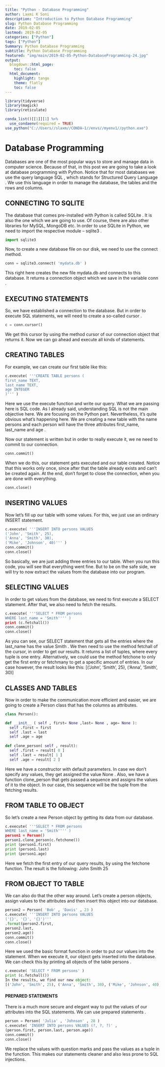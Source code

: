 ```yaml
---
title: "Python - Database Programming"
author: Laxmi K Soni 
description: "Introduction to Python Database Programming"
slug: Python Database Programming
date: 2019-02-05
lastmod: 2019-02-05
categories: ["Python"]
tags: ["Python"]
Summary: Python Database Programming
subtitle: Python Database Programming
featured: "img/main/2019-02-05-Python-DatabaseProgramming-24.jpg"
output:
  blogdown::html_page:
    toc: false
  html_document:
    highlight: tango
    theme: flatly
    toc: false
---
```


```r
library(tidyverse)
library(magick)
library(reticulate)

conda_list()[[1]][1] %>% 
  use_condaenv(required = TRUE)
use_python("C://Users//slaxm//CONDA~1//envs//myenv1//python.exe")

```

# Database Programming

Databases are one of the most popular ways to store and manage data in computer science. Because of that, in this post we are going to take a look at database programming with Python.
Notice that for most databases we use the query language SQL , which stands for Structured Query Language . We use this language in order to manage the database, the tables and the rows and columns. 

## CONNECTING TO SQLITE

The database that comes pre-installed with Python is called SQLite . It is also the one which we are going to use. Of course, there are also other libraries for MySQL, MongoDB etc.
In order to use SQLite in Python, we need to import the respective module – sqlite3 .

```python
import sqlite3
```

Now, to create a new database file on our disk, we need to use the connect method.

```python
conn = sqlite3.connect( 'mydata.db' )
```

This right here creates the new file mydata.db and connects to this database. It returns a connection object which we save in the variable conn .

## EXECUTING STATEMENTS

So, we have established a connection to the database. But in order to execute SQL statements, we will need to create a so-called cursor .

```python
c = conn.cursor()
````

We get this cursor by using the method cursor of our connection object that returns it. Now we can go ahead and execute all kinds of statements.

## CREATING TABLES

For example, we can create our first table like this:

```python
c.execute( '''CREATE TABLE persons (
first_name TEXT,
last_name TEXT,
age INTEGER
)''' )
```

Here we use the execute  function and write our query. What we are passing here is SQL code. As I already said, understanding SQL is not the main objective here. We are focusing on the Python part. Nevertheless, it’s quite obvious what’s happening here. We are creating a new table with the name persons and each person will have the three attributes first_name, last_name and age .

Now our statement is written but in order to really execute it, we ne need to commit to our connection.

```python
conn.commit()
```
When we do this, our statement gets executed and our table created. Notice that this works only once, since after that the table already exists and can’t be created again.
At the end, don’t forget to close the connection, when you are done with everything.

```python
conn.close()
```

## INSERTING VALUES

Now let’s fill up our table with some values. For this, we just use an ordinary INSERT statement.

```python
c.execute( '''INSERT INTO persons VALUES
('John', 'Smith', 25),
('Anna', 'Smith', 30),
('Mike', 'Johnson', 40)''' )
conn.commit()
conn.close()
```

So basically, we are just adding three entries to our table. When you run this code, you will see that everything went fine. But to be on the safe side, we will try to now extract the values from the database into our program.

## SELECTING VALUES

In order to get values from the database, we need to first execute a SELECT statement. After that, we also need to fetch the results.

```python
c.execute( '''SELECT * FROM persons
WHERE last_name = 'Smith'''' )
print (c.fetchall())
conn.commit()
conn.close()
```

As you can see, our SELECT statement that gets all the entries where the last_name has the value Smith . We then need to use the method fetchall of the cursor, in order to get our results. It returns a list of tuples, where every tuple is one entry. Alternatively, we could use the method fetchone to only get the first entry or fetchmany to get a specific amount of entries. In our case however, the result looks like this:
[('John', 'Smith', 25), ('Anna', 'Smith', 30)]

## CLASSES AND TABLES

Now in order to make the communication more efficient and easier, we are going to create a Person  class that has the columns as attributes.

```python

class Person():

def __init__ ( self , first= None ,last= None , age= None ):
  self .first = first
  self .last = last
  self .age = age
  
def clone_person( self , result):
  self .first = result[ 0 ]
  self .last = result[ 1 ]
  self .age = result[ 2 ]
```

Here we have a constructor with default parameters. In case we don’t specify any values, they get assigned the value None . Also, we have a function clone_person that gets passed a sequence and assigns the values of it to the object. In our case, this sequence will be the tuple from the fetching results.

## FROM TABLE TO OBJECT

So let’s create a new Person  object by getting its data from our database.

```python
c.execute( '''SELECT * FROM persons
WHERE last_name = 'Smith'''' )
person1 = Person()
person1.clone_person(c.fetchone())
print (person1.first)
print (person1.last)
print (person1.age)
```

Here we fetch the first entry of our query results, by using the fetchone function. The result is the following:
John
Smith
25

## FROM OBJECT TO TABLE

We can also do that the other way around. Let’s create a person objects, assign values to the attributes and then insert this object into our database.

```python
person2 = Person( 'Bob' , 'Davis' , 23 )
c.execute( '''INSERT INTO persons VALUES
('{}', '{}', '{}')'''
.format(person2.first,
person2.last,
person2.age))
conn.commit()
conn.close()
```

Here we used the basic format  function in order to put our values into the statement. When we execute it, our object gets inserted into the database. We can check this by printing all objects of the table persons .

```python
c.execute( 'SELECT * FROM persons' )
print (c.fetchall())
In the results, we find our new object:
[('John', 'Smith', 25), ('Anna', 'Smith', 30), ('Mike', 'Johnson', 40), ('Bob', 'Davis', 23) ]
```

#### PREPARED STATEMENTS

There is a much more secure and elegant way to put the values of our attributes into the SQL statements. We can use prepared statements .

```python
person = Person( 'Julia' , 'Johnson' , 28 )
c.execute( 'INSERT INTO persons VALUES (?, ?, ?)' ,
(person.first, person.last, person.age))
conn.commit()
conn.close()
```

We replace the values with question marks and pass the values as a tuple in the function. This makes our statements cleaner and also less prone to SQL injections.